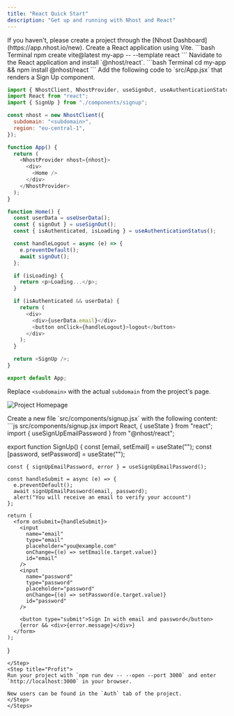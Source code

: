 ```yaml
---
title: "React Quick Start"
description: "Get up and running with Nhost and React"
---
```


<Steps>
  <Step title="Create Project">
    If you haven't, please create a project through the [Nhost Dashboard](https://app.nhost.io/new).
  </Step>

  <Step title="Setup a React Application">
    Create a React application using Vite. 
    ```bash Terminal 
    npm create vite@latest my-app -- --template react 
    ```
  </Step>

  <Step title="Install the Nhost package for React">
  Navidate to the React application and install `@nhost/react`.
  ```bash Terminal 
  cd my-app && npm install @nhost/react 
  ```
  </Step>

  <Step title="Update App.jsx">
  Add the following code to `src/App.jsx` that renders a Sign Up component.

  ```js src/App.jsx
  import { NhostClient, NhostProvider, useSignOut, useAuthenticationStatus, useUserData } from "@nhost/react";
  import React from "react";
  import { SignUp } from "./components/signup";

  const nhost = new NhostClient({
    subdomain: "<subdomain>",
    region: "eu-central-1",
  });

  function App() {
    return (
      <NhostProvider nhost={nhost}>
        <div>
          <Home />
        </div>
      </NhostProvider>
    );
  }

  function Home() {
    const userData = useUserData();
    const { signOut } = useSignOut();
    const { isAuthenticated, isLoading } = useAuthenticationStatus();

    const handleLogout = async (e) => {
      e.preventDefault();
      await signOut();
    };

    if (isLoading) {
      return <p>Loading...</p>;
    }

    if (isAuthenticated && userData) {
      return (
        <div>
          <div>{userData.email}</div>
          <button onClick={handleLogout}>logout</button>
        </div>
      );
    }

    return <SignUp />;
  }

  export default App;
  ```
  Replace `<subdomain>` with the actual `subdomain` from the project's page.

  ![Project Homepage](/images/quickstarts/project-info-dashboard.png)

  </Step>

  <Step title="Add Sign Up component">
  Create a new file `src/components/signup.jsx` with the following content:
  ```js src/components/signup.jsx
  import React, { useState } from "react";
  import { useSignUpEmailPassword } from "@nhost/react";

  export function SignUp() {
    const [email, setEmail] = useState("");
    const [password, setPassword] = useState("");

    const { signUpEmailPassword, error } = useSignUpEmailPassword();

    const handleSubmit = async (e) => {
      e.preventDefault();
      await signUpEmailPassword(email, password);
      alert("You will receive an email to verify your account")
    };

    return (
      <form onSubmit={handleSubmit}>
        <input
          name="email"
          type="email"
          placeholder="you@example.com"
          onChange={(e) => setEmail(e.target.value)}
          id="email"
        />
        <input
          name="password"
          type="password"
          placeholder="password"
          onChange={(e) => setPassword(e.target.value)}
          id="password"
        />

        <button type="submit">Sign In with email and password</button>
        {error && <div>{error.message}</div>}
      </form>
    );
  }
  ```
  </Step>
  <Step title="Profit">
  Run your project with `npm run dev -- --open --port 3000` and enter `http://localhost:3000` in your browser. 

  New users can be found in the `Auth` tab of the project.
  </Step>
</Steps>

```
